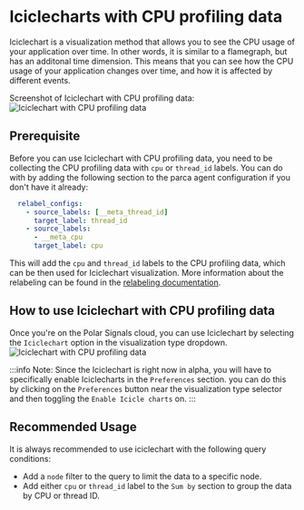 # Iciclecharts with CPU profiling data

Iciclechart is a visualization method that allows you to see the CPU usage of your application over time. In other words, it is similar to a flamegraph, but has an additonal time dimension. This means that you can see how the CPU usage of your application changes over time, and how it is affected by different events.

Screenshot of Iciclechart with CPU profiling data:
![Iciclechart with CPU profiling data](/img/vizualisation/iciclechart-example.png)

## Prerequisite
Before you can use Iciclechart with CPU profiling data, you need to be collecting the CPU profiling data with `cpu` or `thread_id` labels. You can do with by adding the following section to the parca agent configuration if you don't have it already:
```yaml
  relabel_configs:
    - source_labels: [__meta_thread_id]
      target_label: thread_id
    - source_labels:
      - __meta_cpu
      target_label: cpu
```
This will add the `cpu` and `thread_id` labels to the CPU profiling data, which can be then used for Iciclechart visualization. More information about the relabeling can be found in the [relabeling documentation](https://www.parca.dev/docs/parca-agent-labelling#configuration).

## How to use Iciclechart with CPU profiling data
Once you're on the Polar Signals cloud, you can use Iciclechart by selecting the `Iciclechart` option in the visualization type dropdown.
![Iciclechart with CPU profiling data](/img/vizualisation/iciclechart-selector.png)

:::info
Note: Since the Iciclechart is right now in alpha, you will have to specifically enable Iciclecharts in the `Preferences` section. you can do this by clicking on the `Preferences` button near the visualization type selector and then toggling the `Enable Icicle charts` on.
:::

## Recommended Usage
It is always recommended to use iciclechart with the following query conditions:
- Add a `node` filter to the query to limit the data to a specific node.
- Add either `cpu` or `thread_id` label to the `Sum by` section to group the data by CPU or thread ID.

